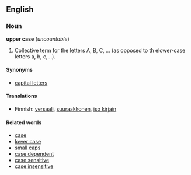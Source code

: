 == English ==
===Noun===
'''upper case''' (''uncountable'')

# Collective term for the letters A, B, C, ... (as opposed to th elower-case letters a, b, c,...).

====Synonyms====
*[[capital letter]]s

====Translations====
*Finnish: [[versaali]], [[suuraakkonen]], [[iso kirjain]]

====Related words====
*[[case]]
*[[lower case]]
*[[small caps]]
*[[case dependent]]
*[[case sensitive]]
*[[case insensitive]]